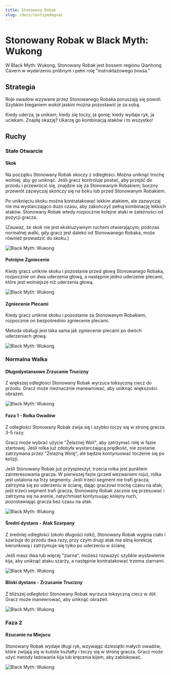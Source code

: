 ```yaml
---
title: Stonowany Robak 
slug: /docs/centipedeguai
---
```


# Stonowany Robak w Black Myth: Wukong

W Black Myth: Wukong, Stonowany Robak jest bossem regionu Qianhong Cavern w wydarzeniu próbnym i pełni rolę "instruktażowego bossa."

## Strategia

Roje owadów wzywane przez Stonowanego Robaka poruszają się powoli. Szybkim bieganiem wokół jaskini można pozostawić je za sobą.

Kiedy uderza, ja unikam; kiedy się toczy, ja gonię; kiedy wydaje ryk, ja uciekam. Znajdę okazję? Ukarzę go kombinacją ataków i to wszystko!

## Ruchy

### Stałe Otwarcie

#### Skok

Na początku Stonowany Robak skoczy z odległości. Można uniknąć trochę wolniej, aby go uniknąć. Jeśli gracz kontroluje postać, aby przejść do przodu i przewrócić się, znajdzie się za Stonowanym Robakiem; boczny przewrót zazwyczaj skończy się na boku lub przed Stonowanym Robakiem.

Po uniknięciu skoku można kontratakować lekkim atakiem, ale zazwyczaj nie ma wystarczająco dużo czasu, aby zakończyć pełną kombinację lekkich ataków. Stonowany Robak wtedy rozpocznie kolejne ataki w zależności od pozycji gracza.

(Zauważ, że skok nie jest ekskluzywnym ruchem otwierającym; podczas normalnej walki, gdy gracz jest daleko od Stonowanego Robaka, może również prowadzić do skoku.)

<img src="/img/bosses/feipu.gif" alt="Black Myth: Wukong"/>

#### Potrójne Zgniecenie

Kiedy gracz uniknie skoku i pozostanie przed głową Stonowanego Robaka, rozpocznie on dwa uderzenia głową, a następnie jedno uderzenie plecami, które jest wolniejsze niż uderzenia głową.

<img src="/img/bosses/sandusnza.gif" alt="Black Myth: Wukong"/>

#### Zgniecenie Plecami

Kiedy gracz uniknie skoku i pozostanie za Stonowanym Robakiem, rozpocznie on bezpośrednio zgniecenie plecami.

Metoda obsługi jest taka sama jak zgniecenie plecami po dwóch uderzeniach głową.

<img src="/img/bosses/beiza.gif" alt="Black Myth: Wukong"/>

### Normalna Walka

#### Długodystansowe Zrzucanie Trucizny

Z większej odległości Stonowany Robak wyrzuca toksyczną ciecz do przodu. Gracz może nieznacznie manewrować, aby uniknąć większości obrażeń.

<img src="/img/bosses/yjlpd.gif" alt="Black Myth: Wukong"/>

#### Faza 1 - Rolka Owadów

Z odległości Stonowany Robak zwija się i szybko toczy się w stronę gracza 3-5 razy.

Gracz może wybrać użycie "Żelaznej Woli", aby zatrzymać rolę w fazie startowej. Jeśli rolka już zdobyła wystarczającą prędkość, nie zostanie zatrzymana przez "Żelazną Wolę", ale będzie kontynuować toczenie się po kolizji.

Jeśli Stonowany Robak już przyspieszył, trzecia rolka jest punktem zainteresowania gracza. W pierwszej fazie (przed wezwaniem roju), rolka jest ustalona na trzy segmenty. Jeśli trzeci segment nie trafi gracza, zatrzyma się po uderzeniu w ścianę, dając graczowi trochę czasu na atak; jeśli trzeci segment trafi gracza, Stonowany Robak zacznie się przesuwać i zatrzyma się na arenie, natychmiast kontynuując kolejny ruch, pozostawiając gracza bez czasu na atak.

<img src="/img/bosses/chonche.gif" alt="Black Myth: Wukong"/>

#### Średni dystans - Atak Szarpany

Z średniej odległości (około długości rolki), Stonowany Robak wygina ciało i szarżuje do przodu dwa razy, przy czym drugi atak ma silną korekcję kierunkową i zatrzymuje się tylko po uderzeniu w ścianę.

Jeśli masz dwa lub więcej "ziarna", możesz rozważyć szybkie wystawienie kija, aby uniknąć ataku szarży, a następnie kontratakować trzema ziarnami.

<img src="/img/bosses/zjltj.gif" alt="Black Myth: Wukong"/>

#### Bliski dystans - Zrzucanie Trucizny

Z bliższej odległości Stonowany Robak wyrzuca toksyczną ciecz w dół. Gracz może manewrować, aby uniknąć obrażeń.

<img src="/img/bosses/jjlpd.gif" alt="Black Myth: Wukong"/>

### Faza 2

#### Rzucanie na Miejscu

Stonowany Robak wydaje długi ryk, wzywając dziesiątki małych owadów, które zwijają się w kuliste kształty i toczy się w stronę gracza. Gracz może użyć metody ładowania kija lub kręcenia kijem, aby zablokować.

<img src="/img/bosses/erjduan.gif" alt="Black Myth: Wukong"/>

